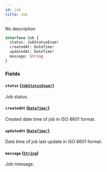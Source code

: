 ```yaml
---
id: job
title: Job
---
```


No description

```graphql
interface Job {
  status: JobStatusEnum!
  createdAt: DateTime!
  updatedAt: DateTime!
  message: String
}
```

### Fields

#### `status` ([`JobStatusEnum!`](/docs/developer/api-reference/enums/job-status-enum))

Job status.

#### `createdAt` ([`DateTime!`](/docs/developer/api-reference/scalars/date-time))

Created date time of job in ISO 8601 format.

#### `updatedAt` ([`DateTime!`](/docs/developer/api-reference/scalars/date-time))

Date time of job last update in ISO 8601 format.

#### `message` ([`String`](/docs/developer/api-reference/scalars/string))

Job message.
